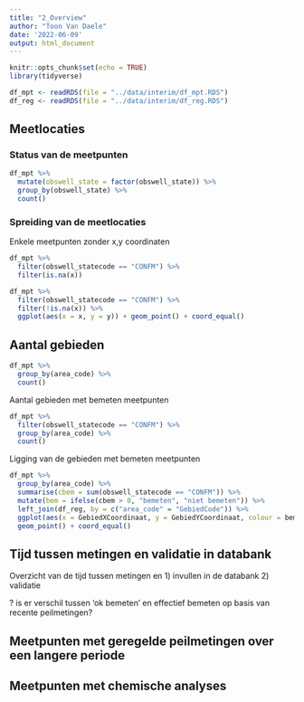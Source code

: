 ```yaml
---
title: "2_Overview"
author: "Toon Van Daele"
date: '2022-06-09'
output: html_document
---
```


```r
knitr::opts_chunk$set(echo = TRUE)
library(tidyverse)
```

```r
df_mpt <- readRDS(file = "../data/interim/df_mpt.RDS")
df_reg <- readRDS(file = "../data/interim/df_reg.RDS")
```

## Meetlocaties

### Status van de meetpunten

```r
df_mpt %>%
  mutate(obswell_state = factor(obswell_state)) %>%
  group_by(obswell_state) %>%
  count()
```
### Spreiding van de meetlocaties

Enkele meetpunten zonder x,y coordinaten
```r
df_mpt %>%
  filter(obswell_statecode == "CONFM") %>%
  filter(is.na(x))
```


```r
df_mpt %>%
  filter(obswell_statecode == "CONFM") %>%
  filter(!is.na(x)) %>%
  ggplot(aes(x = x, y = y)) + geom_point() + coord_equal()
```


## Aantal gebieden 

```r
df_mpt %>%
  group_by(area_code) %>%
  count()
```

Aantal gebieden met bemeten meetpunten


```r
df_mpt %>%
  filter(obswell_statecode == "CONFM") %>%
  group_by(area_code) %>%
  count()
```

Ligging van de gebieden met bemeten meetpunten

```r
df_mpt %>%
  group_by(area_code) %>%
  summarise(cbem = sum(obswell_statecode == "CONFM")) %>%
  mutate(bem = ifelse(cbem > 0, "bemeten", "niet bemeten")) %>%
  left_join(df_reg, by = c("area_code" = "GebiedCode")) %>%
  ggplot(aes(x = GebiedXCoordinaat, y = GebiedYCoordinaat, colour = bem)) +
  geom_point() + coord_equal()
```



## Tijd tussen metingen en validatie in databank


Overzicht van de tijd tussen metingen en 1) invullen in de databank 2) validatie


? is er verschil tussen 'ok bemeten' en effectief bemeten op basis van recente peilmetingen?


## Meetpunten met geregelde peilmetingen over een langere periode 



## Meetpunten met chemische analyses 


## 
